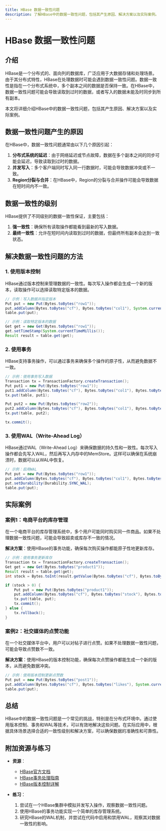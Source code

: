 ```yaml
---
title: HBase 数据一致性问题
description: 了解HBase中的数据一致性问题，包括其产生原因、解决方案以及实际案例。
---
```


# HBase 数据一致性问题

## 介绍

HBase是一个分布式的、面向列的数据库，广泛应用于大数据存储和处理场景。由于其分布式特性，HBase在处理数据时可能会遇到数据一致性问题。数据一致性是指在一个分布式系统中，多个副本之间的数据是否保持一致。在HBase中，数据一致性问题可能会导致读取到过时的数据，或者写入的数据未能及时同步到所有副本。

本文将详细介绍HBase中的数据一致性问题，包括其产生原因、解决方案以及实际案例。

## 数据一致性问题产生的原因

在HBase中，数据一致性问题通常由以下几个原因引起：

1. **分布式系统的延迟**：由于网络延迟或节点故障，数据在多个副本之间的同步可能会延迟，导致读取到过时的数据。
2. **并发写入**：多个客户端同时写入同一行数据时，可能会导致数据冲突或不一致。
3. **Region分裂与合并**：在HBase中，Region的分裂与合并操作可能会导致数据在短时间内不一致。

## 数据一致性的级别

HBase提供了不同级别的数据一致性保证，主要包括：

1. **强一致性**：确保所有读取操作都能看到最新的写入数据。
2. **最终一致性**：允许在短时间内读取到过时的数据，但最终所有副本会达到一致状态。

## 解决数据一致性问题的方法

### 1. 使用版本控制

HBase通过版本控制来管理数据的一致性。每次写入操作都会生成一个新的版本，读取操作可以选择读取特定版本的数据。

```java
// 示例：写入数据并指定版本
Put put = new Put(Bytes.toBytes("row1"));
put.addColumn(Bytes.toBytes("cf"), Bytes.toBytes("col1"), System.currentTimeMillis(), Bytes.toBytes("value1"));
table.put(put);

// 示例：读取特定版本的数据
Get get = new Get(Bytes.toBytes("row1"));
get.setTimeStamp(System.currentTimeMillis());
Result result = table.get(get);
```

### 2. 使用事务

HBase支持事务操作，可以通过事务来确保多个操作的原子性，从而避免数据不一致。

```java
// 示例：使用事务写入数据
Transaction tx = TransactionFactory.createTransaction();
Put put1 = new Put(Bytes.toBytes("row1"));
put1.addColumn(Bytes.toBytes("cf"), Bytes.toBytes("col1"), Bytes.toBytes("value1"));
tx.put(table, put1);

Put put2 = new Put(Bytes.toBytes("row2"));
put2.addColumn(Bytes.toBytes("cf"), Bytes.toBytes("col1"), Bytes.toBytes("value2"));
tx.put(table, put2);

tx.commit();
```

### 3. 使用WAL（Write-Ahead Log）

HBase通过WAL（Write-Ahead Log）来确保数据的持久性和一致性。每次写入操作都会先写入WAL，然后再写入内存中的MemStore。这样可以确保在系统崩溃时，数据可以从WAL中恢复。

```java
// 示例：启用WAL
Put put = new Put(Bytes.toBytes("row1"));
put.addColumn(Bytes.toBytes("cf"), Bytes.toBytes("col1"), Bytes.toBytes("value1"));
put.setDurability(Durability.SYNC_WAL);
table.put(put);
```

## 实际案例

### 案例1：电商平台的库存管理

在一个电商平台的库存管理系统中，多个用户可能同时购买同一件商品。如果不处理数据一致性问题，可能会导致超卖或库存不一致的情况。

**解决方案**：使用HBase的事务功能，确保每次购买操作都能原子性地更新库存。

```java
// 示例：使用事务更新库存
Transaction tx = TransactionFactory.createTransaction();
Get get = new Get(Bytes.toBytes("product1"));
Result result = table.get(get);
int stock = Bytes.toInt(result.getValue(Bytes.toBytes("cf"), Bytes.toBytes("stock")));

if (stock > 0) {
    Put put = new Put(Bytes.toBytes("product1"));
    put.addColumn(Bytes.toBytes("cf"), Bytes.toBytes("stock"), Bytes.toBytes(stock - 1));
    tx.put(table, put);
    tx.commit();
} else {
    tx.rollback();
}
```

### 案例2：社交媒体的点赞功能

在一个社交媒体平台中，用户可以对帖子进行点赞。如果不处理数据一致性问题，可能会导致点赞数不一致。

**解决方案**：使用HBase的版本控制功能，确保每次点赞操作都能生成一个新的版本，从而避免数据冲突。

```java
// 示例：使用版本控制更新点赞数
Put put = new Put(Bytes.toBytes("post1"));
put.addColumn(Bytes.toBytes("cf"), Bytes.toBytes("likes"), System.currentTimeMillis(), Bytes.toBytes(1));
table.put(put);
```

## 总结

HBase中的数据一致性问题是一个常见的挑战，特别是在分布式环境中。通过使用版本控制、事务和WAL等技术，可以有效地解决这些问题。在实际应用中，根据具体场景选择合适的一致性级别和解决方案，可以确保数据的准确性和可靠性。

## 附加资源与练习

- **资源**：
  - [HBase官方文档](https://hbase.apache.org/)
  - [HBase事务处理指南](https://hbase.apache.org/book.html#transaction)
  - [HBase版本控制详解](https://hbase.apache.org/book.html#versioning)

- **练习**：
  1. 尝试在一个HBase集群中模拟并发写入操作，观察数据一致性问题。
  2. 使用HBase的事务功能实现一个简单的库存管理系统。
  3. 研究HBase的WAL机制，并尝试在代码中启用和禁用WAL，观察其对数据一致性的影响。

